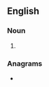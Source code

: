 {{also|appt.}}
==English==

===Noun===
{{en-noun}}

# {{abbreviation of|appointment|lang=en}}

===Anagrams===
* {{anagrams|en|TPAP|Tapp}}